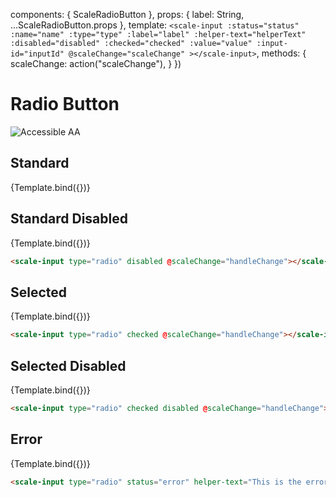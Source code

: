 
<Meta
  title="Components/RadioButton"
  component={ScaleRadioButton}
  argTypes={{}}
/>

  components: { ScaleRadioButton },
  props: {
    label: String,
    ...ScaleRadioButton.props
  },
  template: `
    <scale-input
      :status="status"
      :name="name"
      :type="type"
      :label="label"
      :helper-text="helperText"
      :disabled="disabled"
      :checked="checked"
      :value="value"
      :input-id="inputId"
      @scaleChange="scaleChange"
    ></scale-input>
  `,
  methods: {
    scaleChange: action("scaleChange"),
  }
})

<div style={{display: 'inline-flex', alignItems: 'center', justifyContent: 'space-between', width: '100%'}}>
    <h1>Radio Button</h1>
    <img src="assets/aa.png" alt="Accessible AA" />
</div>

## Standard

<Canvas withSource="none">
  <Story
    name="Standard"
    args={{
      label: "Radio",
      type: "radio"
    }}
  >
    {Template.bind({})}
  </Story>
</Canvas>

<ArgsTable story="Standard" />


## Standard Disabled

<Canvas withSource="none">
  <Story
    name="Standard Disabled"
    args={{
      label: "Standard Disabled",
      type: "radio",
      disabled: true
    }}
  >
    {Template.bind({})}
  </Story>
</Canvas>

```html
<scale-input type="radio" disabled @scaleChange="handleChange"></scale-input>
```


## Selected

<Canvas withSource="none">
  <Story
    name="Selected"
    args={{
      label: "Selected",
      type: "radio",
      checked: true
    }}
  >
    {Template.bind({})}
  </Story>
</Canvas>

```html
<scale-input type="radio" checked @scaleChange="handleChange"></scale-input>
```


## Selected Disabled

<Canvas withSource="none">
  <Story
    name="Selected Disabled"
    args={{
      label: "Selected Disabled",
      type: "radio",
      checked: true,
      disabled: true
    }}
  >
    {Template.bind({})}
  </Story>
</Canvas>

```html
<scale-input type="radio" checked disabled @scaleChange="handleChange"></scale-input>
```


## Error

<Canvas withSource="none">
  <Story
    name="Error"
    args={{
      label: "Standard with error",
      type: "radio",
      status: "error",
      helperText: "This is the error message"
    }}
  >
    {Template.bind({})}
  </Story>
</Canvas>

```html
<scale-input type="radio" status="error" helper-text="This is the error message" @scaleChange="handleChange"></scale-input>
```
